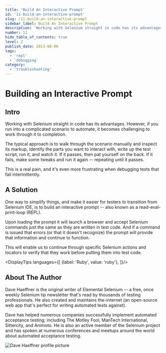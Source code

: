 ```yaml
---
title: 'Build An Interactive Prompt'
id: '11-build-an-interactive-prompt'
slug: /11-build-an-interactive-prompt
sidebar_label: Build An Interactive Prompt
description: 'Working with Selenium straight in code has its advantages. However, if you run into a complicated scenario to automate, it becomes challenging to work through it to completion.'
number: 11
hide_table_of_contents: true
level: 2
publish_date: 2013-08-06
tags:
  - 'repl'
  - 'debugging'
category:
  - 'troubleshooting'
---
```


# Building an Interactive Prompt

## Intro

Working with Selenium straight in code has its advantages. However, if you run into a complicated scenario to automate,
it becomes challenging to work through it to completion.

The typical approach is to walk through the scenario manually and inspect its markup, identify the parts you want to
interact with, write up the test script, run it, and watch it. If it passes, then pat yourself on the back. If it
fails, make some tweaks and run it again -- repeating until it passes.

This is a real pain, and it's even more frustrating when debugging tests that fail intermittently.

## A Solution

One way to simplify things, and make it easier for testers to transition from Selenium IDE, is to build an interactive
prompt -- also known as a read-eval-print-loop (REPL).

Upon loading the prompt it will launch a browser and accept Selenium commands just the same as they are written in
test code. And if a command is issued that errors (or that it doesn't recognize) the prompt will provide that
information and continue to function.

This will enable us to continue through specific Selenium actions and locators to verify that they work before
putting them into test code.



<DisplayTips languages={[
    {label: 'Ruby', value: 'ruby'},
]}/>


## About The Author

Dave Haeffner is the original writer of Elemental Selenium -- a free, once weekly Selenium tip newsletter that's read
by thousands of testing professionals. He also created and maintains the-internet (an open-source web app that's
perfect for writing automated tests against).

Dave has helped numerous companies successfully implement automated acceptance testing; including The Motley Fool,
ManTech International, Sittercity, and Animoto. He is also an active member of the Selenium project and has spoken
at numerous conferences and meetups around the world about automated acceptance testing.

![Dave Haeffner profile picture](/img/authors/dave-haeffner.jpeg#author-img 'a title')
